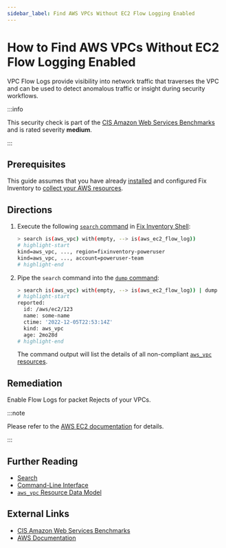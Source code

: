 ```yaml
---
sidebar_label: Find AWS VPCs Without EC2 Flow Logging Enabled
---
```


# How to Find AWS VPCs Without EC2 Flow Logging Enabled

VPC Flow Logs provide visibility into network traffic that traverses the VPC and can be used to detect anomalous traffic or insight during security workflows.

:::info

This security check is part of the [CIS Amazon Web Services Benchmarks](https://cisecurity.org/benchmark/amazon_web_services) and is rated severity **medium**.

:::

## Prerequisites

This guide assumes that you have already [installed](../../../getting-started/install/index.mdx) and configured Fix Inventory to [collect your AWS resources](../../../how-to-guides/data-sources/collect-aws-resource-data.mdx).

## Directions

1. Execute the following [`search` command](../../../reference/cli/search.mdx) in [Fix Inventory Shell](../../../reference/components/shell.mdx):

   ```bash
   > search is(aws_vpc) with(empty, --> is(aws_ec2_flow_log))
   # highlight-start
   ​kind=aws_vpc, ..., region=fixinventory-poweruser
   ​kind=aws_vpc, ..., account=poweruser-team
   # highlight-end
   ```

2. Pipe the `search` command into the [`dump` command](../../../reference/cli/dump.mdx):

   ```bash
   > search is(aws_vpc) with(empty, --> is(aws_ec2_flow_log)) | dump
   # highlight-start
   ​reported:
   ​  id: /aws/ec2/123
   ​  name: some-name
   ​  ctime: '2022-12-05T22:53:14Z'
   ​  kind: aws_vpc
   ​  age: 2mo28d
   # highlight-end
   ```

   The command output will list the details of all non-compliant [`aws_vpc` resources](../../../reference/unified-data-model/aws.mdx#aws_vpc).

## Remediation

Enable Flow Logs for packet Rejects of your VPCs.

:::note

Please refer to the [AWS EC2 documentation](http://docs.aws.amazon.com/AmazonVPC/latest/UserGuide/flow-logs.html) for details.

:::

## Further Reading

- [Search](../../../reference/search/index.mdx)
- [Command-Line Interface](../../../reference/cli/index.mdx)
- [`aws_vpc` Resource Data Model](../../../reference/unified-data-model/aws.mdx#aws_vpc)

## External Links

- [CIS Amazon Web Services Benchmarks](https://cisecurity.org/benchmark/amazon_web_services)
- [AWS Documentation](http://docs.aws.amazon.com/AmazonVPC/latest/UserGuide/flow-logs.html)
